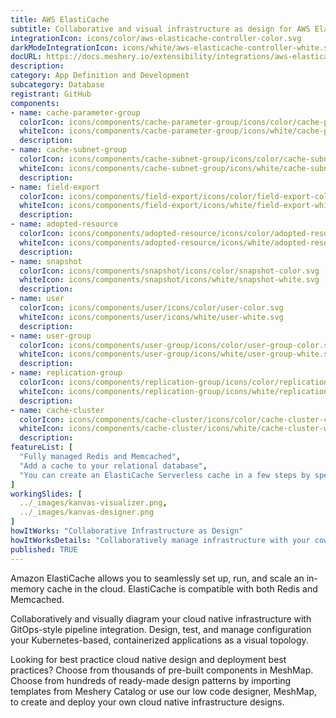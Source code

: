 ```yaml
---
title: AWS ElastiCache
subtitle: Collaborative and visual infrastructure as design for AWS ElastiCache
integrationIcon: icons/color/aws-elasticache-controller-color.svg
darkModeIntegrationIcon: icons/white/aws-elasticache-controller-white.svg
docURL: https://docs.meshery.io/extensibility/integrations/aws-elasticache-controller
description: 
category: App Definition and Development
subcategory: Database
registrant: GitHub
components: 
- name: cache-parameter-group
  colorIcon: icons/components/cache-parameter-group/icons/color/cache-parameter-group-color.svg
  whiteIcon: icons/components/cache-parameter-group/icons/white/cache-parameter-group-white.svg
  description: 
- name: cache-subnet-group
  colorIcon: icons/components/cache-subnet-group/icons/color/cache-subnet-group-color.svg
  whiteIcon: icons/components/cache-subnet-group/icons/white/cache-subnet-group-white.svg
  description: 
- name: field-export
  colorIcon: icons/components/field-export/icons/color/field-export-color.svg
  whiteIcon: icons/components/field-export/icons/white/field-export-white.svg
  description: 
- name: adopted-resource
  colorIcon: icons/components/adopted-resource/icons/color/adopted-resource-color.svg
  whiteIcon: icons/components/adopted-resource/icons/white/adopted-resource-white.svg
  description: 
- name: snapshot
  colorIcon: icons/components/snapshot/icons/color/snapshot-color.svg
  whiteIcon: icons/components/snapshot/icons/white/snapshot-white.svg
  description: 
- name: user
  colorIcon: icons/components/user/icons/color/user-color.svg
  whiteIcon: icons/components/user/icons/white/user-white.svg
  description: 
- name: user-group
  colorIcon: icons/components/user-group/icons/color/user-group-color.svg
  whiteIcon: icons/components/user-group/icons/white/user-group-white.svg
  description: 
- name: replication-group
  colorIcon: icons/components/replication-group/icons/color/replication-group-color.svg
  whiteIcon: icons/components/replication-group/icons/white/replication-group-white.svg
  description: 
- name: cache-cluster
  colorIcon: icons/components/cache-cluster/icons/color/cache-cluster-color.svg
  whiteIcon: icons/components/cache-cluster/icons/white/cache-cluster-white.svg
  description: 
featureList: [
  "Fully managed Redis and Memcached",
  "Add a cache to your relational database",
  "You can create an ElastiCache Serverless cache in a few steps by specifying a cache name in Meshery"
]
workingSlides: [
  ../_images/kanvas-visualizer.png,
  ../_images/kanvas-designer.png
]
howItWorks: "Collaborative Infrastructure as Design"
howItWorksDetails: "Collaboratively manage infrastructure with your coworkers synchronously sharing the same designs."
published: TRUE
---
```

<p>
Amazon ElastiCache allows you to seamlessly set up, run, and scale an in-memory cache in the cloud. ElastiCache is compatible with both Redis and Memcached.
</p>
<p>
    Collaboratively and visually diagram your cloud native infrastructure with GitOps-style pipeline integration. Design, test, and manage configuration your Kubernetes-based, containerized applications as a visual topology.
</p>
<p>
    Looking for best practice cloud native design and deployment best practices? Choose from thousands of pre-built components in MeshMap. Choose from hundreds of ready-made design patterns by importing templates from Meshery Catalog or use our low code designer, MeshMap, to create and deploy your own cloud native infrastructure designs.
</p>
